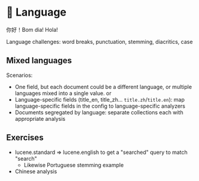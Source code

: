 # 📘 Language

你好！Bom dia! Hola!

Language challenges: word breaks, punctuation, stemming, diacritics, case

## Mixed languages

Scenarios:
  * One field, but each document could be a different language, or multiple languages
    mixed into a single value. or 
  * Language-specific fields (title_en, title_zh... `title.zh`/`title.en`): map language-specific fields
    in the config to language-specific analyzers
  * Documents segregated by language: separate collections each with appropriate analysis

## Exercises

  * lucene.standard => lucene.english to get a "searched" query to match "search"
    * Likewise Portuguese stemming example
  * Chinese analysis
